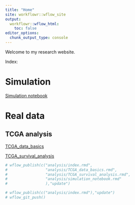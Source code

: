 ```yaml
---
title: "Home"
site: workflowr::wflow_site
output:
  workflowr::wflow_html:
    toc: false
editor_options:
  chunk_output_type: console
---
```


Welcome to my research website.

Index:

# Simulation

[Simulation notebook](simulation_notebook.html)

# Real data

## TCGA analysis

[TCGA_data_basics](TCGA_data_basics.html)

[TCGA_survival_analysis](TCGA_survival_analysis.html)

```r
# wflow_publish(c("analysis/index.rmd", 
#                 "analysis/TCGA_data_basics.rmd",
#                 "analysis/TCGA_survival_analysis.rmd",
#                 "analysis/simulation_notebook.rmd"
#                 ),"update")

# wflow_publish(c("analysis/index.rmd"),"update")
# wflow_git_push()
```

